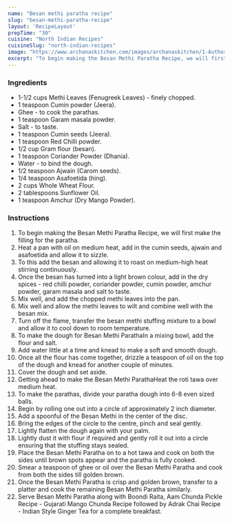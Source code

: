 ---
name: "Besan methi paratha recipe"
slug: "besan-methi-paratha-recipe"
layout: 'RecipeLayout'
prepTime: "30"
cuisine: "North Indian Recipes"
cuisineSlug: "north-indian-recipes"
image: "https://www.archanaskitchen.com/images/archanaskitchen/1-Author/Pooja_Thakur/Stuffed_Besan_Methi_Paratha_Recipe-8_1600.jpg"
excerpt: "To begin making the Besan Methi Paratha Recipe, we will first make the filling for the paratha"
---

### Ingredients

- 1-1/2 cups Methi Leaves (Fenugreek Leaves) - finely chopped.
- 1 teaspoon Cumin powder (Jeera).
- Ghee - to cook the parathas.
- 1 teaspoon Garam masala powder.
- Salt - to taste.
- 1 teaspoon Cumin seeds (Jeera).
- 1 teaspoon Red Chilli powder.
- 1/2 cup Gram flour (besan).
- 1 teaspoon Coriander Powder (Dhania).
- Water - to bind the dough.
- 1/2 teaspoon Ajwain (Carom seeds).
- 1/4 teaspoon Asafoetida (hing).
- 2 cups Whole Wheat Flour.
- 2 tablespoons Sunflower Oil.
- 1 teaspoon Amchur (Dry Mango Powder).

### Instructions

1. To begin making the Besan Methi Paratha Recipe, we will first make the filling for the paratha.
1. Heat a pan with oil on medium heat, add in the cumin seeds, ajwain and asafoetida and allow it to sizzle.
1. To this add the besan and allowing it to roast on medium-high heat stirring continuously.
1. Once the besan has turned into a light brown colour, add in the dry spices - red chilli powder, coriander powder, cumin powder, amchur powder, garam masala and salt to taste.
1. Mix well, and add the chopped methi leaves into the pan.
1. Mix well and allow the methi leaves to wilt and combine well with the besan mix.
1. Turn off the flame, transfer the besan methi stuffing mixture to a bowl and allow it to cool down to room temperature.
1. To make the dough for Besan Methi ParathaIn a mixing bowl, add the flour and salt.
1. Add water little at a time and knead to make a soft and smooth dough.
1. Once all the flour has come together, drizzle a teaspoon of oil on the top of the dough and knead for another couple of minutes.
1. Cover the dough and set aside.
1. Getting ahead to make the Besan Methi ParathaHeat the roti tawa over medium heat.
1. To make the parathas, divide your paratha dough into 6-8 even sized balls.
1. Begin by rolling one out into a circle of approximately  2 inch diameter.
1. Add a spoonful of the Besan Methi in the center of the disc.
1. Bring the edges of the circle to the centre, pinch and seal gently.
1. Lightly flatten the dough again with your palm.
1. Lightly dust it with flour if required and gently roll it out into a circle ensuring that the stuffing stays sealed.
1. Place the Besan Methi Paratha on to a hot tawa and cook on both the sides until brown spots appear and the paratha is fully cooked.
1. Smear a teaspoon of ghee or oil over the Besan Methi Paratha and cook from both the sides till golden brown.
1. Once the Besan Methi Paratha is crisp  and golden brown, transfer to a platter and cook the remaining Besan Methi Paratha similarly.
1. Serve Besan Methi Paratha along with Boondi Raita, Aam Chunda Pickle Recipe - Gujarati Mango Chunda Recipe followed by Adrak Chai Recipe - Indian Style Ginger Tea for a complete breakfast.
